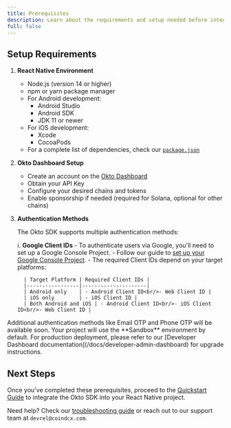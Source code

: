 ```yaml
---
title: Prerequisites
description: Learn about the requirements and setup needed before integrating the Okto SDK into your React Native app.
full: false
---
```



## Setup Requirements

1. **React Native Environment**
   - Node.js (version 14 or higher)
   - npm or yarn package manager
   - For Android development:
     - Android Studio
     - Android SDK
     - JDK 11 or newer
   - For iOS development:
     - Xcode
     - CocoaPods
   - For a complete list of dependencies, check our [`package.json`](https://github.com/okto-hq/okto-sdkv2-react-native-template-app)

2. **Okto Dashboard Setup**
   - Create an account on the [Okto Dashboard](https://dashboard.okto.tech/)
   - Obtain your API Key
   - Configure your desired chains and tokens
   - Enable sponsorship if needed (required for Solana, optional for other chains)

3. **Authentication Methods**

   The Okto SDK supports multiple authentication methods:

      i. **Google Client IDs**
         - To authenticate users via Google, you'll need to set up a Google Console Project.
         - Follow our guide to [set up your Google Console Project](/docs/react-native-sdk/authenticate-users/google-oauth/google-console-setup-android).
         - The required Client IDs depend on your target platforms:

         | Target Platform | Required Client IDs |
         |-----------------|---------------------|
         | Android only    | - Android Client ID<br/>- Web Client ID |
         | iOS only        | - iOS Client ID |
         | Both Android and iOS | - Android Client ID<br/>- iOS Client ID<br/>- Web Client ID |

<Callout type="info">
Additional authentication methods like Email OTP and Phone OTP will be available soon.
</Callout>

<Callout title="Environment Configuration">
Your project will use the **Sandbox** environment by default. For production deployment, please refer to our [Developer Dashboard documentation](/docs/developer-admin-dashboard) for upgrade instructions.
</Callout>

## Next Steps

Once you've completed these prerequisites, proceed to the [Quickstart Guide](/docs/react-native-sdk/getting-started/quickstart) to integrate the Okto SDK into your React Native project.

Need help? Check our [troubleshooting guide](/docs/react-native-sdk/troubleshooting/troubleshooting) or reach out to our support team at `devrel@coindcx.com`.





